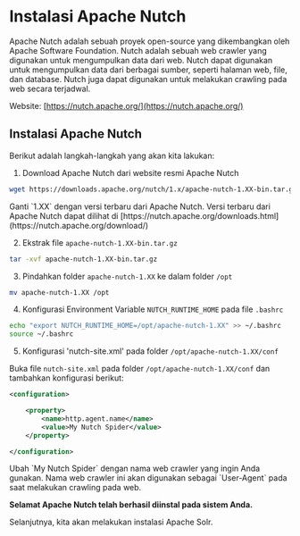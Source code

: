 
# Instalasi Apache Nutch

Apache Nutch adalah sebuah proyek open-source yang dikembangkan oleh Apache Software Foundation. Nutch adalah sebuah web crawler yang digunakan untuk mengumpulkan data dari web. Nutch dapat digunakan untuk mengumpulkan data dari berbagai sumber, seperti halaman web, file, dan database. Nutch juga dapat digunakan untuk melakukan crawling pada web secara terjadwal.

Website: [https://nutch.apache.org/](https://nutch.apache.org/)

## Instalasi Apache Nutch

Berikut adalah langkah-langkah yang akan kita lakukan:

1. Download Apache Nutch dari website resmi Apache Nutch

```bash
wget https://downloads.apache.org/nutch/1.x/apache-nutch-1.XX-bin.tar.gz
```

<Callout type='warning'>
    Ganti `1.XX` dengan versi terbaru dari Apache Nutch. Versi terbaru dari Apache Nutch dapat dilihat di [https://nutch.apache.org/downloads.html](https://nutch.apache.org/download/)
</Callout>

2. Ekstrak file `apache-nutch-1.XX-bin.tar.gz`

```bash
tar -xvf apache-nutch-1.XX-bin.tar.gz
```

3. Pindahkan folder `apache-nutch-1.XX` ke dalam folder `/opt`

```bash
mv apache-nutch-1.XX /opt
```

4. Konfigurasi Environment Variable `NUTCH_RUNTIME_HOME` pada file `.bashrc`

```bash
echo "export NUTCH_RUNTIME_HOME=/opt/apache-nutch-1.XX" >> ~/.bashrc
source ~/.bashrc
```

5. Konfigurasi 'nutch-site.xml' pada folder `/opt/apache-nutch-1.XX/conf`

Buka file `nutch-site.xml` pada folder `/opt/apache-nutch-1.XX/conf` dan tambahkan konfigurasi berikut:

```xml
<configuration>

    <property>
        <name>http.agent.name</name>
        <value>My Nutch Spider</value>
    </property>

</configuration>
```

<Callout>
    Ubah `My Nutch Spider` dengan nama web crawler yang ingin Anda gunakan. Nama web crawler ini akan digunakan sebagai `User-Agent` pada saat melakukan crawling pada web. 
</Callout>

**Selamat Apache Nutch telah berhasil diinstal pada sistem Anda.**

Selanjutnya, kita akan melakukan instalasi Apache Solr.




